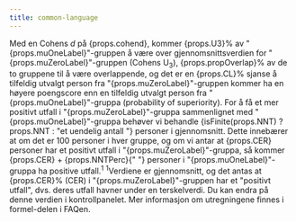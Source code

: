 ```yaml
---
title: common-language
---
```


<Typography variant="body1" gutterBottom>
Med en Cohens <em>d</em> på {props.cohend}, kommer {props.U3}% av "{props.muOneLabel}"-gruppen å være over gjennomsnittsverdien for "{props.muZeroLabel}"-gruppen (Cohens U<sub>3</sub>), {props.propOverlap}% av de to gruppene til å være overlappende, og det er en {props.CL}% sjanse å tilfeldig utvalgt person fra "{props.muZeroLabel}"-gruppen kommer ha en høyere poengscore enn en tilfeldig utvalgt person fra "{props.muOneLabel}"-gruppa (probability of superiority). For å få et mer positivt utfall i "{props.muZeroLabel}"-gruppa sammenlignet med "{props.muOneLabel}"-gruppa behøver vi behandle {isFinite(props.NNT) ? props.NNT : "et uendelig antall "} personer i gjennomsnitt. Dette innebærer at om det er 100 personer i hver gruppe, og om vi antar at {props.CER} personer har et positivt utfall i "{props.muZeroLabel}"-gruppa, så kommer {props.CER} + {props.NNTPerc}{" "} personer i "{props.muOneLabel}"-gruppa ha positive utfall.<sup>1</sup>
</Typography>
<Typography variant="body2" gutterBottom>
<sup>1</sup>Verdiene er gjennomsnitt, og det antas at {props.CER}% (CER)
i "{props.muZeroLabel}"-gruppen har et "positivt utfall", dvs. deres utfall havner under en terskelverdi. Du kan endra på denne verdien i kontrollpanelet. Mer informasjon om utregningene finnes i formel-delen i FAQen.
</Typography>